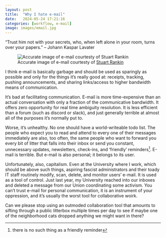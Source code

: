 ```yaml
---
layout: post
title:  "Why I hate e-mail"
date:   2024-05-24 17:21:16
categories: [workflow, e-mail]
image: images/email.jpg
---
```

"Trust him not with your secrets, who, when left alone in your room, turns over your papers." -- Johann Kaspar Lavater 

![Accurate image of e-mail courtesty of [Stuart Rankin](https://www.flickr.com/photos/24354425@N03/24195826102)](images/email.jpg){fig-alt="Medieval Express Mail"}

I think e-mail is basically garbage and should be used as sparingly as possible and only for the things it's really good at: receipts, tracking, pushing announcements, and sharing links/access to higher bandwidth means of communication.

It's bad at facilitating communication. E-mail is more time-expensive than an actual conversation with only a fraction of the communicative bandwidth. It offers zero opportunity for real time ambiguity resolution. It is less efficient than a forum (such as discord or slack), and just generally terrible at almost all of the purposes it's normally put to.

Worse, it's unhealthy. No one should have a world-writeable todo list. The people who expect you to read and attend to every one of their messages immediately are also, too often, the same people who want to forward you every bit of litter that falls into their inbox or send you constant, unnecessary updates, newsletters, check-ins, and 'friendly' reminders^[there is no such thing as a friendly reminder]. E-mail is terrible. But e-mail is also personal; it belongs to its user.

Unfortunately, also, capitalism.  Even at the University where I work, which should be above such things, aspiring fascist administrators and their toady IT staff routinely modify, scan, delete, and monitor users' e-mail. It is used as a tool of control.  Just last year, my University reached into our inboxes and deleted a message from our Union coordinating some activism. You can't trust e-mail for personal communication, it is an instrument of your oppression, and it's usually the worst tool for collaborative woirk.

Can we please stop using an outmoded collaboration tool that amounts to sifting through a public litterbox multiple times per day to see if maybe one of the neighborhood cats dropped anything we might want in there?


